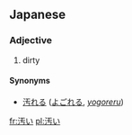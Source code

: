 ==Japanese==                                          
===Adjective===
{{ja-adj|kk|decl=i|hira=きたない|rom=kitanai}}
# dirty

====Synonyms====
* [[汚れる]] ([[よごれる]], ''[[yogoreru]]'')

[[fr:汚い]]
[[pl:汚い]]